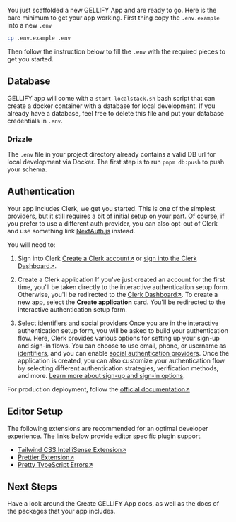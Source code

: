 You just scaffolded a new GELLIFY App and are ready to go. Here is the bare minimum to get your app working.
First thing copy the `.env.example` into a new `.env`

```sh
cp .env.example .env
```

Then follow the instruction below to fill the `.env` with the required pieces to get you started.

## Database

GELLIFY app will come with a `start-localstack.sh` bash script that can create a docker container with a database for local development.
If you already have a database, feel free to delete this file and put your database credentials in `.env`.

### Drizzle

The `.env` file in your project directory already contains a valid DB url for local development via Docker.
The first step is to run `pnpm db:push` to push your schema.

## Authentication

Your app includes Clerk, we get you started. This is one of the simplest providers, but it still requires a bit of initial setup on your part.
Of course, if you prefer to use a different auth provider, you can also opt-out of Clerk and use something link [NextAuth.js](https://next-auth.js.org/) instead.

You will need to:

1. Sign into Clerk
   [Create a Clerk account↗](https://dashboard.clerk.com/sign-up) or [sign into the Clerk Dashboard↗](https://dashboard.clerk.com/).

2. Create a Clerk application
   If you've just created an account for the first time, you'll be taken directly to the interactive authentication setup form.
   Otherwise, you'll be redirected to the [Clerk Dashboard↗](https://dashboard.clerk.com/). To create a new app, select the **Create application** card.
   You'll be redirected to the interactive authentication setup form.

3. Select identifiers and social providers
   Once you are in the interactive authentication setup form, you will be asked to build your authentication flow.
   Here, Clerk provides various options for setting up your sign-up and sign-in flows. You can choose to use email, phone, or username as [identifiers](https://clerk.com/docs/authentication/configuration/sign-up-sign-in-options#identifiers), and you can enable [social authentication providers](https://clerk.com/docs/authentication/social-connections/overview).
   Once the application is created, you can also customize your authentication flow by selecting different authentication strategies, verification methods, and more. [Learn more about sign-up and sign-in options](https://clerk.com/docs/authentication/configuration/sign-up-sign-in-options).

For production deployment, follow the [official documentation↗](https://clerk.com/docs/deployments/overview#main)

## Editor Setup

The following extensions are recommended for an optimal developer experience. The links below provide editor specific plugin support.

- [Tailwind CSS IntelliSense Extension↗](https://tailwindcss.com/docs/editor-setup)
- [Prettier Extension↗](https://prettier.io/docs/en/editors.html)
- [Pretty TypeScript Errors↗](https://marketplace.visualstudio.com/items?itemName=yoavbls.pretty-ts-errors)

## Next Steps

Have a look around the Create GELLIFY App docs, as well as the docs of the packages that your app includes.
